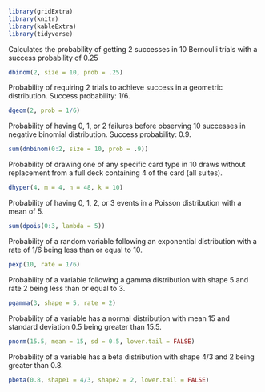 ```r
library(gridExtra)  
library(knitr) 
library(kableExtra)
library(tidyverse)
```

Calculates the probability of getting 2 successes in 10 Bernoulli trials with a success probability of 0.25
```R
dbinom(2, size = 10, prob = .25)
```


Probability of requiring 2 trials to achieve success in a geometric distribution. Success probability: 1/6.
```R
dgeom(2, prob = 1/6)
```


Probability of having 0, 1, or 2 failures before observing 10 successes in negative binomial distribution. Success probability: 0.9.
```R
sum(dnbinom(0:2, size = 10, prob = .9))  
```


Probability of drawing one of any specific card type in 10 draws without replacement from a full deck containing 4 of the card (all suites).
```R
dhyper(4, m = 4, n = 48, k = 10)
```


Probability of having 0, 1, 2, or 3 events in a Poisson distribution with a mean of 5.
```R
sum(dpois(0:3, lambda = 5))
```


Probability of a random variable following an exponential distribution with a rate of 1/6 being less than or equal to 10.
```R
pexp(10, rate = 1/6)
```

Probability of a variable following a gamma distribution with shape 5 and rate 2 being less than or equal to 3.
```R
pgamma(3, shape = 5, rate = 2)
```


Probability of a variable has a normal distribution with mean 15 and standard deviation 0.5 being greater than 15.5.
```R
pnorm(15.5, mean = 15, sd = 0.5, lower.tail = FALSE)
```


Probability of a variable has a beta distribution with shape 4/3 and 2 being greater than 0.8.
```R
pbeta(0.8, shape1 = 4/3, shape2 = 2, lower.tail = FALSE)
```